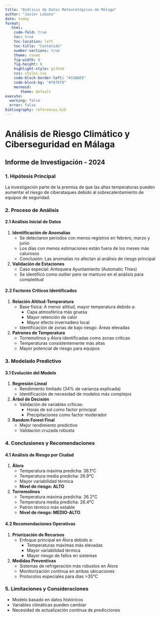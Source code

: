 ```yaml
---
title: "Análisis de Datos Meteorológicos de Málaga"
author: "Javier Lobato"
date: today
format:
   html:
    code-fold: true
    toc: true
    toc-location: left
    toc-title: "Contenido"
    number-sections: true
    theme: cosmo
    fig-width: 8
    fig-height: 6
    highlight-style: github
    css: styles.css
    code-block-border-left: "#31BAE9"
    code-block-bg: "#f8f8f8"
    mermaid:
       theme: default
execute:
  warning: false
  error: false
bibliography: references.bib
---
```


# Análisis de Riesgo Climático y Ciberseguridad en Málaga
## Informe de Investigación - 2024

### 1. Hipótesis Principal
La investigación parte de la premisa de que las altas temperaturas pueden aumentar el riesgo de ciberataques debido al sobrecalentamiento de equipos de seguridad.

### 2. Proceso de Análisis

#### 2.1 Análisis Inicial de Datos
1. **Identificación de Anomalías**
   - Se detectaron períodos con menos registros en febrero, marzo y junio
   - Los días con menos estimaciones están fuera de los meses más calurosos
   - Conclusión: Las anomalías no afectan al análisis de riesgo principal

2. **Validación de Estaciones**
   - Caso especial: Antequera Ayuntamiento (Automatic Thies)
   - Se identificó como outlier pero se mantuvo en el análisis para completitud

#### 2.2 Factores Críticos Identificados
1. **Relación Altitud-Temperatura**
   - Base física: A menor altitud, mayor temperatura debido a:
     * Capa atmosférica más gruesa
     * Mayor retención de calor
     * Mayor efecto invernadero local
   - Identificación de zonas de bajo riesgo: Áreas elevadas

2. **Patrones de Temperatura**
   - Torremolinos y Álora identificadas como zonas críticas
   - Temperaturas consistentemente más altas
   - Mayor potencial de riesgo para equipos

### 3. Modelado Predictivo

#### 3.1 Evolución del Modelo
1. **Regresión Lineal**
   - Rendimiento limitado (34% de varianza explicada)
   - Identificación de necesidad de modelos más complejos

2. **Árbol de Decisión**
   - Validación de variables críticas:
     * Horas de sol como factor principal
     * Precipitaciones como factor moderador

3. **Random Forest Final**
   - Mejor rendimiento predictivo
   - Validación cruzada robusta

### 4. Conclusiones y Recomendaciones

#### 4.1 Análisis de Riesgo por Ciudad
1. **Álora**
   - Temperatura máxima predicha: 38.1°C
   - Temperatura media predicha: 26.9°C
   - Mayor variabilidad térmica
   - **Nivel de riesgo: ALTO**

2. **Torremolinos**
   - Temperatura máxima predicha: 36.2°C
   - Temperatura media predicha: 26.4°C
   - Patrón térmico más estable
   - **Nivel de riesgo: MEDIO-ALTO**

#### 4.2 Recomendaciones Operativas
1. **Priorización de Recursos**
   - Enfoque principal en Álora debido a:
     * Temperaturas máximas más elevadas
     * Mayor variabilidad térmica
     * Mayor riesgo de fallos en sistemas

2. **Medidas Preventivas**
   - Sistemas de refrigeración más robustos en Álora
   - Monitorización continua en ambas ubicaciones
   - Protocolos especiales para días >35°C

### 5. Limitaciones y Consideraciones
- Modelo basado en datos históricos
- Variables climáticas pueden cambiar
- Necesidad de actualización continua de predicciones